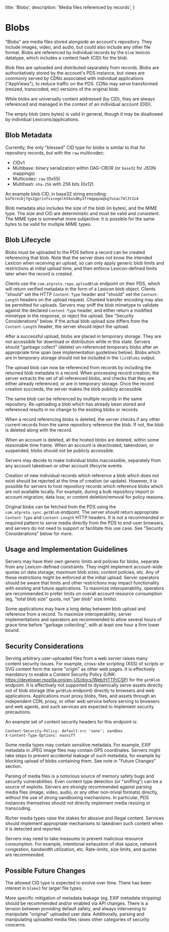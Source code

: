   title: 'Blobs',
  description:
    'Media files referenced by records',
}

# Blobs

"Blobs" are media files stored alongside an account's repository. They include images, video, and audio, but could also include any other file format. Blobs are referenced by individual records by the `blob` lexicon datatype, which includes a content hash (CID) for the blob.

Blob files are uploaded and distributed separately from records. Blobs are authoritatively stored by the account's PDS instance, but views are commonly served by CDNs associated with individual applications ("AppViews"), to reduce traffic on the PDS. CDNs may serve transformed (resized, transcoded, etc) versions of the original blob.

While blobs are universally content addressed (by CID), they are always referenced and managed in the context of an individual account (DID).

The empty blob (zero bytes) is valid in general, though it may be disallowed by individual Lexicons/applications.

## Blob Metadata

Currently, the only "blessed" CID type for blobs is similar to that for repository records, but with the `raw` multicodec:

- CIDv1
- Multibase: binary serialization within DAG-CBOR (or `base32` for JSON mappings)
- Multicodec: `raw` (0x55)
- Multihash: `sha-256` with 256 bits (0x12)

An example blob CID, in base32 string encoding: `bafkreibjfgx2gprinfvicegelk5kosd6y2frmqpqzwqkg7usac74l3t2v4`

Blob metadata also includes the size of the blob (in bytes), and the MIME type. The size and CID are deterministic and must be valid and consistent. The MIME type is somewhat more subjective: it is possible for the same bytes to be valid for multiple MIME types.

## Blob Lifecycle

Blobs must be uploaded to the PDS before a record can be created referencing that blob. Note that the server does not know the intended Lexicon when receiving an upload, so can only apply generic blob limits and restrictions at initial upload time, and then enforce Lexicon-defined limits later when the record is created.

Clients use the `com.atproto.repo.uploadBlob` endpoint on their PDS, which will return verified metadata in the form of a Lexicon blob object. Clients "should" set the HTTP `Content-Type` header and "should" set the  `Content-Length` headers on the upload request. Chunked transfer encoding may also be permitted for uploads. Servers may sniff the blob mimetype to validate against the declared `Content-Type` header, and either return a modified mimetype in the response, or reject the upload. See "Security Considerations" below. If the actual blob upload size differs from the `Content-Length` header, the server should reject the upload.

After a successful upload, blobs are placed in temporary storage. They are not accessible for download or distribution while in this state. Servers should "garbage collect" (delete) un-referenced temporary blobs after an appropriate time span (see implementation guidelines below). Blobs which are in temporary storage should not be included in the `listBlobs` output.

The upload blob can now be referenced from records by including the returned blob metadata in a record. When processing record creation, the server extracts the set of all referenced blobs, and checks that they are either already referenced, or are in temporary storage. Once the record creation succeeds, the server makes the blob publicly accessible.

The same blob can be referenced by multiple records in the same repository. Re-uploading a blob which has already been stored and referenced results in no change to the existing blobs or records.

When a record referencing blobs is deleted, the server checks if any other current records from the same repository reference the blob. If not, the blob is deleted along with the record.

When an account is deleted, all the hosted blobs are deleted, within some reasonable time frame. When an account is deactivated, takendown, or suspended, blobs should not be publicly accessible.

Servers may decide to make individual blobs inaccessible, separately from any account takedown or other account lifecycle events.

Creation of new individual records which reference a blob which does not exist should be rejected at the time of creation (or update). However, it is possible for servers to host repository records which reference  blobs which are not available locally. For example, during a bulk repository import or account migration; data loss; or content deletion/removal for policy reasons.

Original blobs can be fetched from the PDS using the `com.atproto.sync.getBlob` endpoint. The server should return appropriate `Content-Type` and `Content-Length` HTTP headers. It is not a recommended or required pattern to serve media directly from the PDS to end-user browsers, and servers do not need to support or facilitate this use case. See "Security Considerations" below for more.

## Usage and Implementation Guidelines

Servers may have their own generic limits and policies for blobs, separate from any Lexicon-defined constraints. They might implement account-wide quotas on data storage; maximum blob sizes; content policies; etc. Any of these restrictions might be enforced at the initial upload. Server operators should be aware that limits and other restrictions may impact functionality with existing and future applications. To maximize interoperability, operators are recommended to prefer limits on overall account resource consumption (eg, "total blob size" quota, not "per blob" size limits).

Some applications may have a long delay between blob upload and reference from a record. To maximize interoperability, server implementations and operators are recommended to allow several hours of grace time before "garbage collecting", with at least one hour a firm lower bound.

## Security Considerations

Serving arbitrary user-uploaded files from a web server raises many content security issues. For example, cross-site scripting (XSS) of scripts or SVG content form the same "origin" as other web pages. It is effectively mandatory to enable a Content Security Policy (LINK: https://developer.mozilla.org/en-US/docs/Web/HTTP/CSP) for the `getBlob` endpoint. It is effectively not supported to dynamically serve assets directly out of blob storage (the `getBlob` endpoint) directly to browsers and web applications. Applications must proxy blobs, files, and assets through an independent CDN, proxy, or other web service before serving to browsers and web agents, and such services are expected to implement security precautions.

An example set of content security headers for this endpoint is:

```
Content-Security-Policy: default-src 'none'; sandbox
X-Content-Type-Options: nosniff
```

Some media types may contain sensitive metadata. For example, EXIF metadata in JPEG image files may contain GPS coordinates. Servers might take steps to prevent accidental leakage of such metadata, for example by blocking upload of blobs containing them. See note in "Future Changes" section.

Parsing of media files is a notorious source of memory safety bugs and security vulnerabilities. Even content type detection (or "sniffing") can be a source of exploits. Servers are strongly recommended against parsing media files (image, video, audio, or any other non-trivial formats) directly, without the use of strong sandboxing mechanisms. In particular, PDS instances themselves should not directly implement media resizing or transcoding.

Richer media types raise the stakes for abusive and illegal content. Services should implement appropriate mechanisms to takedown such content when it is detected and reported.

Servers may need to take measures to prevent malicious resource consumption. For example, intentional exhaustion of disk space, network congestion, bandwidth utilization, etc. Rate-limits, size limits, and quotas are recommended.

## Possible Future Changes

The allowed CID type is expected to evolve over time. There has been interest in `blake3` for larger file types.

More specific mitigation of metadata leakage (eg, EXIF metadata stripping) should be recommended and/or enabled via API changes. There is a tension between providing default safety, and always intervening to manipulate "original" uploaded user data. Additionally, parsing and manipulating uploaded media files raises other categories of security concerns.
